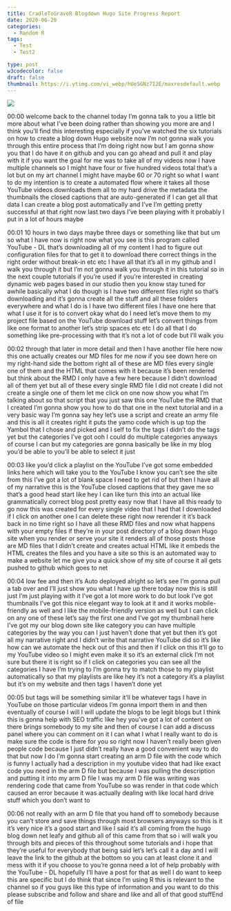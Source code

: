 ```yaml
---
title: CradleToGraveR Blogdown Hugo Site Progress Report
date: 2020-06-20
categories:
  - Random R
tags:
  - Test
  - Test2

type: post
w3codecolor: false
draft: false
thumbnail: https://i.ytimg.com/vi_webp/hUeSGNz7I2E/maxresdefault.webp
---
```


<a href="https://www.youtube.com/watch?v=hUeSGNz7I2E">
<img src="https://i.ytimg.com/vi_webp/hUeSGNz7I2E/maxresdefault.webp">
</a>









00:00
welcome back to the channel today I'm gonna talk to you a little bit more
about what I've been doing rather than showing you more are and I think you'll
find this interesting especially if you've watched the six tutorials on how
to create a blog down Hugo website now I'm not gonna walk you through this
entire process that I'm doing right now but I am gonna show you that I do have
it on github and you can go ahead and pull it and play with it if you want the
goal for me was to take all of my videos now I have multiple channels so I might
have four or five hundred videos total that's a lot but on my art channel I
might have maybe 60 or 70 right so what I want to do my intention is to create a
automated flow where it takes all those YouTube videos downloads them all to my
hard drive the metadata the thumbnails the closed captions that are
auto-generated if I can get all that data I can create a blog post
automatically and I've I'm getting pretty successful at that right now
last two days I've been playing with it probably I put in a lot of hours maybe

00:01
10 hours in two days maybe three days or something like that but um so what I
have now is right now what you see is this program called YouTube - DL that's
downloading all of my content I had to figure out configuration files for that
to get it to download there correct things in the right order without
break-in etc etc I have all that it's all in my github and I walk you through
it but I'm not gonna walk you through it in this tutorial so in the next couple
tutorials if you're used if you're interested in creating dynamic web pages
based in our studio then you know stay tuned for awhile
basically what I do though is I have two different files right so that's
downloading and it's gonna create all the stuff and all these folders
everywhere and what I do is I have two different files I have one here that
what I use it for is to convert okay what do I need let's move them to my
project file based on the YouTube download stuff let's convert things from
like one format to another let's strip spaces etc etc I do all that I do
something like pre-processing with that it's not a lot of code but I'll walk you

00:02
through that later in more detail and then I have another file here now this
one actually creates our MD files for me now if you see down here on my
right-hand side the bottom right all of these are MD files every single one of
them and the HTML that comes with it because
it's been rendered but think about the RMD I only have a few here because I
didn't download all of them yet but all of these every single RMD file I did not
create I did not create a single one of them let me click on one now show you
what I'm talking about so that script that you just saw this
one YouTube the RMD that I created I'm gonna show you how to do that one in the
next tutorial and in a very basic way I'm gonna say hey let's use a script and
create an army file and this is all it creates right it puts the yamo code
which is up top the Yambol that I chose and picked and I self to fix the tags I
didn't do the tags yet but the categories I've got ooh I could do
multiple categories anyways of course I can but my categories are gonna
basically be like in my blog you'd be able to you'll be able to select it just

00:03
like you'd click a playlist on the YouTube I've got some embedded links
here which will take you to the YouTube I know you can't see the site from this
I've got a lot of blank space I need to get rid of but then I have all of my
narrative this is the YouTube closed captions that they gave me so that's a
good head start like hey I can like turn this into an actual like grammatically
correct blog post pretty easy now that I have all this ready to go now this was
created for every single video that I had that I downloaded if I click on
another one I can delete these right now rerender it it's back back in no time
right so I have all these RMD files and now what happens with your empty files
if they're in your post directory of a blog down Hugo site when you render or
serve your site it renders all of those posts those are MD files that I didn't
create and creates actual HTML like it embeds the HTML creates the files and
you have a site so this is an automated way to make a website let me give you a
quick show of my site of course it all gets pushed to github which goes to net

00:04
low fee and then it's Auto deployed alright so let's see I'm gonna pull a
tab over and I'll just show you what I have up there today now this is still
just I'm just playing with it I've got a lot more work to do but look I've got
thumbnails I've got this nice elegant way to look at it and it works
mobile-friendly as well and I like the mobile-friendly version as well but I
can click on any one of these let's say the first one and I've got my thumbnail
here I've got my our blog down site like category you can
have multiple categories by the way you can I just haven't done that yet but
then it's got all my narrative right and I didn't write that narrative YouTube
did so it's like how can we automate the heck out of this and then if I click on
this it'll go to my YouTube video so I might even make it so it's an external
click I'm not sure but there it is right so if I click on categories you can see
all the categories I have I'm trying to I'm gonna try to match those to my
playlist automatically so that my playlists are like hey it's not a
category it's a playlist but it's on my website and then tags I haven't done yet

00:05
but tags will be something similar it'll be whatever tags I have in YouTube on
those particular videos I'm gonna import them in and then eventually of course I
will I will update the blogs to be legit blogs but I think this is gonna help
with SEO traffic like hey you've got a lot of content on there brings somebody
to my site and then of course I can add a discuss panel where you can comment on
it I can what I what I really want to do is make sure the code is there for you
so right now I haven't really been given
people code because I just didn't really have a good convenient way to do that
but now I do I'm gonna start creating an arm D file with the code which is funny
I actually had a description in my youtube video that had like exact code
you need in the arm D file but because I was pulling the description and putting
it into my arm D file I was my arm D file was writing was rendering code that
came from YouTube so was render in that code which caused an error because it
was actually dealing with like local hard drive stuff which you don't want to

00:06
not really with an arm D file that you hand off to somebody because you can't
store and save things through most browsers anyways so this is it it's very
nice it's a good start and like I said it's all coming from the hugo blog down
net leafy and github all of this came from that so i will walk you through
bits and pieces of this throughout some tutorials and i hope that they're useful
for everybody that being said let's let's call it a day and I will leave the
link to the github at the bottom so you can at least clone it and mess with it
if you choose to you're gonna need a lot of help probably with the YouTube - DL
hopefully I'll have a post for that as well
I do want to keep this are specific but I do think that since I'm using R this
is relevant to the channel so if you guys like this type of information and
you want to do this please subscribe and follow and share and like and all of
that good stuffEnd of file

